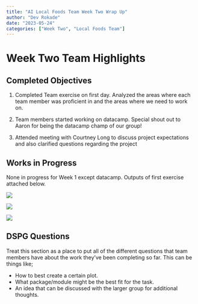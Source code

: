 ```yaml
---
title: "AI Local Foods Team Week Two Wrap Up"
author: "Dev Rokade"
date: "2023-05-24"
categories: ["Week Two", "Local Foods Team"]
---
```


# Week Two Team Highlights

## Completed Objectives

1.  Completed Team exercise on first day. Analyzed the areas where each team member was proficient in and the areas where we need to work on.

2.  Team members started working on datacamp. Special shout out to Aaron for being the datacamp champ of our group!

3.  Attended meeting with Courtney Long to discuss project expectations and also clarified questions regarding the project

## Works in Progress

None in progress for Week 1 except datacamp. Outputs of first exercise attached below.

![](images/Screen%20Shot%202023-05-17%20at%2010.46.19%20AM.png)

![](images/Screen%20Shot%202023-05-17%20at%2010.45.11%20AM.png)

![](images/Screen%20Shot%202023-05-17%20at%2010.23.25%20AM.png)

## DSPG Questions

Treat this section as a place to put all of the different questions that team members have about the work they've been completing so far. This can be things like;

-   How to best create a certain plot.
-   What package/module might be the best fit for the task.
-   An idea that can be discussed with the larger group for additional thoughts.

## 
